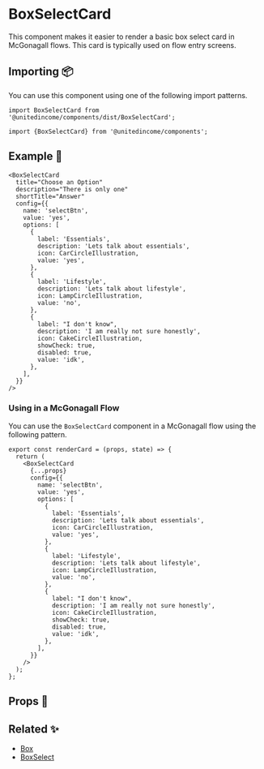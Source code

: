 
# BoxSelectCard

This component makes it easier to render a basic box select card in McGonagall flows. This card is typically used on flow entry screens.

## Importing 📦

You can use this component using one of the following import patterns.

```tsx
import BoxSelectCard from '@unitedincome/components/dist/BoxSelectCard';
```

```tsx
import {BoxSelectCard} from '@unitedincome/components';
```

## Example 🚀

<Preview>
  <BoxSelectCard
    title="Choose an Option"
    description="There is only one"
    shortTitle="Answer"
    config={{
      name: 'selectBtn',
      value: 'yes',
      options: [
        {
          label: 'Essentials',
          description: 'Lets talk about essentials',
          icon: CarCircleIllustration,
          value: 'yes',
        },
        {
          label: 'Lifestyle',
          description: 'Lets talk about lifestyle',
          icon: LampCircleIllustration,
          value: 'no',
        },
        {
          label: "I don't know",
          description: 'I am really not sure honestly',
          icon: CakeCircleIllustration,
          showCheck: true,
          disabled: true,
          value: 'idk',
        },
      ],
    }}
  />
</Preview>

```tsx
<BoxSelectCard
  title="Choose an Option"
  description="There is only one"
  shortTitle="Answer"
  config={{
    name: 'selectBtn',
    value: 'yes',
    options: [
      {
        label: 'Essentials',
        description: 'Lets talk about essentials',
        icon: CarCircleIllustration,
        value: 'yes',
      },
      {
        label: 'Lifestyle',
        description: 'Lets talk about lifestyle',
        icon: LampCircleIllustration,
        value: 'no',
      },
      {
        label: "I don't know",
        description: 'I am really not sure honestly',
        icon: CakeCircleIllustration,
        showCheck: true,
        disabled: true,
        value: 'idk',
      },
    ],
  }}
/>
```

### Using in a McGonagall Flow

You can use the `BoxSelectCard` component in a McGonagall flow using the following pattern.

```tsx
export const renderCard = (props, state) => {
  return (
    <BoxSelectCard
      {...props}
      config={{
        name: 'selectBtn',
        value: 'yes',
        options: [
          {
            label: 'Essentials',
            description: 'Lets talk about essentials',
            icon: CarCircleIllustration,
            value: 'yes',
          },
          {
            label: 'Lifestyle',
            description: 'Lets talk about lifestyle',
            icon: LampCircleIllustration,
            value: 'no',
          },
          {
            label: "I don't know",
            description: 'I am really not sure honestly',
            icon: CakeCircleIllustration,
            showCheck: true,
            disabled: true,
            value: 'idk',
          },
        ],
      }}
    />
  );
};
```

## Props 🔧

<Props of={BoxSelectCard} />

## Related ✨

- [Box](/?path=/story/atoms-box--default)
- [BoxSelect](/?path=/story/molecules-boxselect--default)
